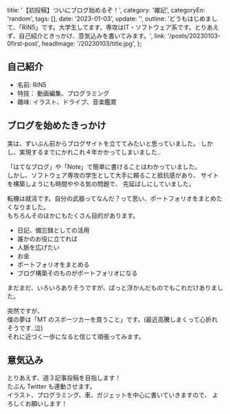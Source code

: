 
  title: '【初投稿】ついにブログ始めるぞ！',
  category: '雑記',
  categoryEn: 'random',
  tags: [],
  date: '2023-01-03',
  update: '',
  outline:
    'どうもはじめまして、「RiN5」です。大学生してます。専攻はIT・ソフトウェア系です。とりあえず、自己紹介ときっかけ、意気込みを書いてみます。',
  link: '/posts/20230103-0first-post',
  headImage: '/20230103/title.jpg',
};

## 自己紹介

- 名前: RiN5
- 特技： 動画編集、プログラミング
- 趣味: イラスト、ドライブ、音楽鑑賞

## ブログを始めたきっかけ

実は、ずいぶん前からブログサイトを立ててみたいと思っていました。
しかし、実現するまでにかれこれ４年かかってしまいました..

「はてなブログ」や「Note」で簡単に書けることはわかっていました。  
しかし、ソフトウェア専攻の学生として大手に頼ること抵抗感があり、
サイトを構築しようにも時間ややる気の問題で、
先延ばしにしていました。

転機は就活です。自分の武器ってなんだ？って思い、ポートフォリオをまとめたくなりました。  
もちろんそのほかにもたくさん目的があります。

- 日記、備忘録としての活用
- 誰かのお役に立てれば
- 人脈を広げたい
- お金
- ポートフォリオをまとめる
- ブログ構築そのものがポートフォリオになる

まだまだ、いろいろありそうですが、ぱっと浮かんだものでもこれだけありました。

突然ですが、  
僕の夢は「MT のスポーツカーを買うこと」です。(最近高騰しまくって心折れそうです..泣)  
それに近づく一歩になると信じて頑張ってみます。

## 意気込み

とりあえず、週３記事投稿を目指します！  
たぶん Twitter も連動させます。  
イラスト、プログラミング、車、ガジェットを中心に書いていきますので、
よろしくお願いします！

<Meta title={meta.title} description={meta.outline} url={meta.link}></Meta>
